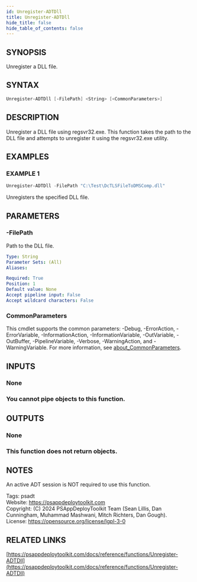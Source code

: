 ```yaml
---
id: Unregister-ADTDll
title: Unregister-ADTDll
hide_title: false
hide_table_of_contents: false
---
```


## SYNOPSIS

Unregister a DLL file.

## SYNTAX

```powershell
Unregister-ADTDll [-FilePath] <String> [<CommonParameters>]
```

## DESCRIPTION

Unregister a DLL file using regsvr32.exe.
This function takes the path to the DLL file and attempts to unregister it using the regsvr32.exe utility.

## EXAMPLES

### EXAMPLE 1

```powershell
Unregister-ADTDll -FilePath "C:\Test\DcTLSFileToDMSComp.dll"
```

Unregisters the specified DLL file.

## PARAMETERS

### -FilePath

Path to the DLL file.

```yaml
Type: String
Parameter Sets: (All)
Aliases:

Required: True
Position: 1
Default value: None
Accept pipeline input: False
Accept wildcard characters: False
```

### CommonParameters

This cmdlet supports the common parameters: -Debug, -ErrorAction, -ErrorVariable, -InformationAction, -InformationVariable, -OutVariable, -OutBuffer, -PipelineVariable, -Verbose, -WarningAction, and -WarningVariable. For more information, see [about_CommonParameters](http://go.microsoft.com/fwlink/?LinkID=113216).

## INPUTS

### None

### You cannot pipe objects to this function.
## OUTPUTS

### None

### This function does not return objects.
## NOTES
An active ADT session is NOT required to use this function.

Tags: psadt<br />
Website: https://psappdeploytoolkit.com<br />
Copyright: (C) 2024 PSAppDeployToolkit Team (Sean Lillis, Dan Cunningham, Muhammad Mashwani, Mitch Richters, Dan Gough).<br />
License: https://opensource.org/license/lgpl-3-0

## RELATED LINKS

[https://psappdeploytoolkit.com/docs/reference/functions/Unregister-ADTDll](https://psappdeploytoolkit.com/docs/reference/functions/Unregister-ADTDll)
